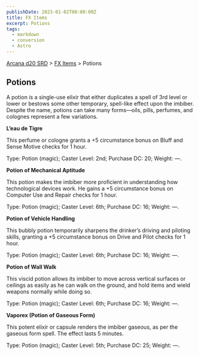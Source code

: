 ```yaml
---
publishDate: 2023-01-02T00:00:00Z
title: FX Items
excerpt: Potions
tags:
  - markdown
  - conversion
  - Astro
---
```


[Arcana d20 SRD](/#arcanaD20) > [FX Items](arcana-d20-srd-fx-items-index) > Potions

## Potions

A potion is a single-use elixir that either duplicates a spell of 3rd level or
lower or bestows some other temporary, spell-like effect upon the imbiber.
Despite the name, potions can take many forms—oils, pills, perfumes, and
colognes represent a few variations.

**L’eau de Tigre**

This perfume or cologne grants a +5 circumstance bonus on Bluff and Sense
Motive checks for 1 hour.

Type: Potion (magic); Caster Level: 2nd; Purchase DC: 20; Weight: —.

**Potion of Mechanical Aptitude**

This potion makes the imbiber more proficient in understanding how
technological devices work. He gains a +5 circumstance bonus on Computer Use
and Repair checks for 1 hour.

Type: Potion (magic); Caster Level: 6th; Purchase DC: 16; Weight: —.

**Potion of Vehicle Handling**

This bubbly potion temporarily sharpens the drinker’s driving and piloting
skills, granting a +5 circumstance bonus on Drive and Pilot checks for 1 hour.

Type: Potion (magic); Caster Level: 6th; Purchase DC: 16; Weight: —.

**Potion of Wall Walk**

This viscid potion allows its imbiber to move across vertical surfaces or
ceilings as easily as he can walk on the ground, and hold items and wield
weapons normally while doing so.

Type: Potion (magic); Caster Level: 6th; Purchase DC: 16; Weight: —.

**Vaporex (Potion of Gaseous Form)**

This potent elixir or capsule renders the imbiber gaseous, as per the gaseous
form spell. The effect lasts 5 minutes.

Type: Potion (magic); Caster Level: 5th; Purchase DC: 25; Weight: —.

